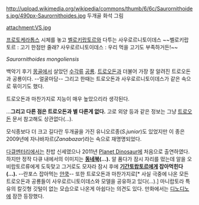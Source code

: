 http://upload.wikimedia.org/wikipedia/commons/thumb/6/6c/Saurornithoides.jpg/490px-Saurornithoides.jpg
두개골 화석 그림

attachment:VS.jpg

[[프로토케라톱스]] 시체를 놓고 [[벨로키랍토르]]와 다투는 사우로르니토이데스 
~~벨로키랍토르 : 고기 한점만 줄래? 사우로르니토이데스 : 우리 먹을 고기도 부족하거든!~~

''Saurornithoides mongoliensis''

백악기 후기 [[몽골]]에서 살았던 [[수각류]] [[공룡]]. [[트로오돈]]과 더불어 가장 잘 알려진 트로오돈과 공룡이다. --얼굴마담-- 그리고 한때는 트로오돈과 사우로르니토이데스가 같은 속으로 묶이기도 했다.

트로오돈과 마찬가지로 지능이 매우 높았으리라 생각된다.

...'''그리고 다른 점은 트로오돈과 별 다른게 없다.''' 고로 외양 등과 같은 정보는 그냥 [[트로오돈]] 문서 참고해도 상관없다(...).

모식종보다 더 크고 길다란 두개골을 가진 유니오르종(''S.junior'')도 있었지만 이 종은 2009년에 자나바자르(''Zanabazar'')라는 속으로 재명명되었다.

[[다큐멘터리]]에서는 찬밥 신세였으나 2011년 [[Planet Dinosaur]]에 처음으로 출연하였다. 하지만 정작 다큐 내에서의 이미지는 '''[[동네북]](...).''' 알 품다가 잠시 자리를 떴는데 알을 오비랍토르류에게 도둑맞고 그거로도 모자라 잠시 후에 '''[[기간토랍토르]]에게 잡아먹힌다(...).''' --란포스 잡아먹는 [[얀쿡]]-- 또한 트로오돈과 마찬가지로[* 사실 극중에 나온 모든 트로오돈과 공룡들이 사우로르니토이데스와 모델을 공유하고 있다(...).] 마니랍토라 특유의 칼깃형 깃털이 없는 모습으로 나온게 아쉽다는 의견도 있다. 만화에서는 [[디노디노]]에 잠깐 등장했다.

